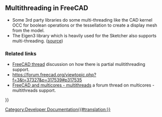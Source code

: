 <languages/>

{{VeryImportantMessage|This is a stub that needs expanding.}}

== Multithreading in FreeCAD ==

* Some 3rd party libraries do some multi-threading like the CAD kernel OCC for boolean operations or the tessellation to create a display mesh from the model. 
* The Eigen3 library which is heavily used for the Sketcher also supports multi-threading. ([https://forum.freecad.org/viewtopic.php?f=3&t=37327&p=317539#p317535 source])

=== Related links ===

* [https://forum.freecad.org/viewtopic.php?f=4&t=17501&p=173095 FreeCAD thread] discussion on how there is partial mulitithreading support.
* https://forum.freecad.org/viewtopic.php?f=3&t=37327&p=317539#p317535
* [https://forum.freecad.org/viewtopic.php?f=8&t=37398 FreeCAD and multicores - multithreads] a forum thread on multicores - multithreads support.


{{Powerdocnavi{{#translation:}}}}
[[Category:Developer Documentation{{#translation:}}]]